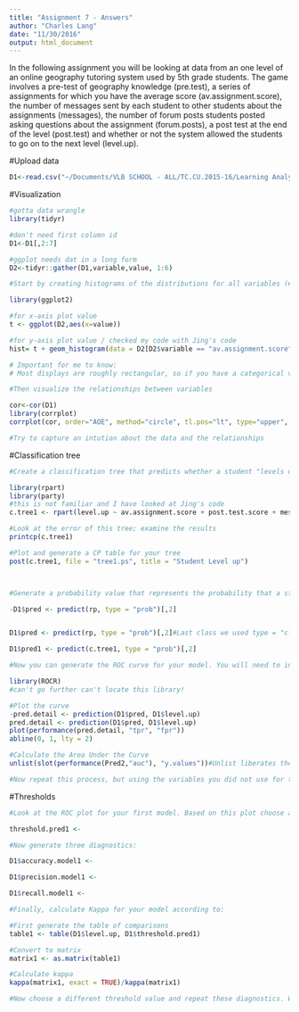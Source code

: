 ```yaml
---
title: "Assignment 7 - Answers"
author: "Charles Lang"
date: "11/30/2016"
output: html_document
---
```


In the following assignment you will be looking at data from an one level of an online geography tutoring system used by 5th grade students. The game involves a pre-test of geography knowledge (pre.test), a series of assignments for which you have the average score (av.assignment.score),  the number of messages sent by each student to other students about the assignments (messages), the number of forum posts students posted asking questions about the assignment (forum.posts), a post test at the end of the level (post.test) and whether or not the system allowed the students to go on to the next level (level.up).  

#Upload data
```r
D1<-read.csv("~/Documents/VLB SCHOOL - ALL/TC.CU.2015-16/Learning Analytics FALL2016/Projects/Assignment#7/online.data.csv")
```

#Visualization 
```r
#gotta data wrangle
library(tidyr)

#don't need first column id
D1<-D1[,2:7]

#ggplot needs dat in a long form
D2<-tidyr::gather(D1,variable,value, 1:6)

#Start by creating histograms of the distributions for all variables (#HINT: look up "facet" in the ggplot documentation)

library(ggplot2)

#for x-axis plot value
t <- ggplot(D2,aes(x=value))

#for y-axis plot value / checked my code with Jing's code
hist= t + geom_histogram(data = D2[D2$variable == "av.assignment.score",], binwidth=0.01) + geom_histogram(data = D2[D2$variable == "forum.posts",], binwidth=1) + geom_histogram(data = D2[D2$variable == "level.up",], binwidth=1) + geom_histogram(data = D2[D2$variable == "messages",], binwidth=1) + geom_histogram(data = D2[D2$variable == "post.test.score",], binwidth=0.01) + geom_histogram(data = D2[D2$variable == "pre.test.score",], binwidth=0.01)+ facet_wrap(~ variable,scales = "free")

# Important for me to know: 
# Most displays are roughly rectangular, so if you have a categorical variable with many levels, it doesn't make sense to try and display them all in one row (or one column). To solve this dilemma, facet_wrap wraps a 1d sequence of panels into 2d, making best use of screen real estate.

#Then visualize the relationships between variables

cor<-cor(D1)
library(corrplot)
corrplot(cor, order="AOE", method="circle", tl.pos="lt", type="upper", tl.col="black", tl.cex=0.6, tl.srt=45, addCoef.col="black", addCoefasPercent = TRUE, sig.level=0.01, insig = "blank")

#Try to capture an intution about the data and the relationships

```
#Classification tree
```r
#Create a classification tree that predicts whether a student "levels up" in the online course using three variables of your choice (As we did last time, set all controls to their minimums)

library(rpart)
library(party)
#this is not familiar and I have looked at Jing's code
c.tree1 <- rpart(level.up ~ av.assignment.score + post.test.score + messages, method="class", data=D1, control=rpart.control(minsplit=1, minbucket=1,cp=0.0001 ))

#Look at the error of this tree; examine the results
printcp(c.tree1)

#Plot and generate a CP table for your tree 
post(c.tree1, file = "tree1.ps", title = "Student Level up")    



#Generate a probability value that represents the probability that a student levels up based your classification tree 

-D1$pred <- predict(rp, type = "prob")[,2]


D1$pred <- predict(rp, type = "prob")[,2]#Last class we used type = "class" which predicted the classification for us, this time we are using type = "prob" to see the probability that our classififcation is based on.

D1$pred1 <- predict(c.tree1, type = "prob")[,2]

#Now you can generate the ROC curve for your model. You will need to install the package ROCR to do this.

library(ROCR)
#can't go further can't locate this library!

#Plot the curve
-pred.detail <- prediction(D1$pred, D1$level.up) 
pred.detail <- prediction(D1$pred, D1$level.up) 
plot(performance(pred.detail, "tpr", "fpr"))
abline(0, 1, lty = 2)

#Calculate the Area Under the Curve
unlist(slot(performance(Pred2,"auc"), "y.values"))#Unlist liberates the AUC value from the "performance" object created by ROCR

#Now repeat this process, but using the variables you did not use for the previous model and compare the plots & results of your two models. Which one do you think was the better model? Why?

```
#Thresholds
```r
#Look at the ROC plot for your first model. Based on this plot choose a probability threshold that balances capturing the most correct predictions against false positives. Then generate a new variable in your data set that classifies each student according to your chosen threshold.

threshold.pred1 <- 

#Now generate three diagnostics:

D1$accuracy.model1 <-

D1$precision.model1 <- 

D1$recall.model1 <- 

#Finally, calculate Kappa for your model according to:

#First generate the table of comparisons
table1 <- table(D1$level.up, D1$threshold.pred1)

#Convert to matrix
matrix1 <- as.matrix(table1)

#Calculate kappa
kappa(matrix1, exact = TRUE)/kappa(matrix1)

#Now choose a different threshold value and repeat these diagnostics. What conclusions can you draw about your two thresholds?

```


